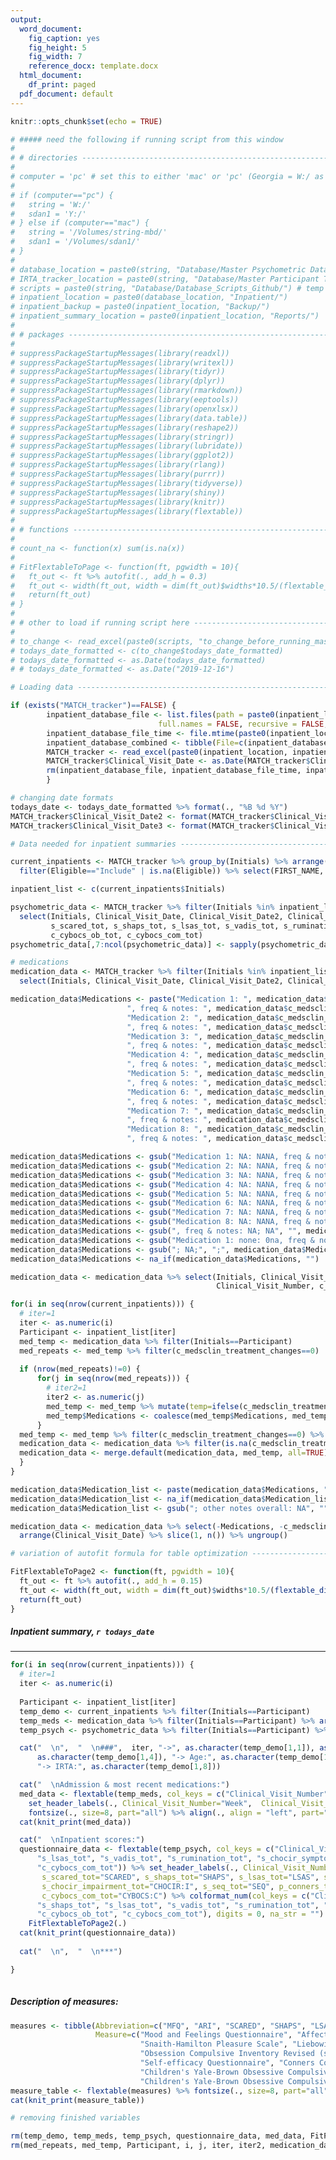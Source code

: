 ```yaml
---
output:
  word_document:
    fig_caption: yes
    fig_height: 5
    fig_width: 7
    reference_docx: template.docx
  html_document:
    df_print: paged
  pdf_document: default
---
```


```r

knitr::opts_chunk$set(echo = TRUE)

```

```r

# ##### need the following if running script from this window
# 
# # directories -------------------------------------------------------------
# 
# computer = 'pc' # set this to either 'mac' or 'pc' (Georgia = W:/ as I have string mounted differently)
# 
# if (computer=="pc") {
#   string = 'W:/'
#   sdan1 = 'Y:/'
# } else if (computer=="mac") {
#   string = '/Volumes/string-mbd/'
#   sdan1 = '/Volumes/sdan1/'
# }
# 
# database_location = paste0(string, "Database/Master Psychometric Database/") # tasks database also located here
# IRTA_tracker_location = paste0(string, "Database/Master Participant Tracker/")
# scripts = paste0(string, "Database/Database_Scripts_Github/") # temp useful directory while scripts are still under development
# inpatient_location = paste0(database_location, "Inpatient/") 
# inpatient_backup = paste0(inpatient_location, "Backup/") 
# inpatient_summary_location = paste0(inpatient_location, "Reports/")
# 
# # packages ----------------------------------------------------------------
# 
# suppressPackageStartupMessages(library(readxl))
# suppressPackageStartupMessages(library(writexl))
# suppressPackageStartupMessages(library(tidyr))
# suppressPackageStartupMessages(library(dplyr))
# suppressPackageStartupMessages(library(rmarkdown))
# suppressPackageStartupMessages(library(eeptools))
# suppressPackageStartupMessages(library(openxlsx))
# suppressPackageStartupMessages(library(data.table))
# suppressPackageStartupMessages(library(reshape2))
# suppressPackageStartupMessages(library(stringr))
# suppressPackageStartupMessages(library(lubridate))
# suppressPackageStartupMessages(library(ggplot2))
# suppressPackageStartupMessages(library(rlang))
# suppressPackageStartupMessages(library(purrr))
# suppressPackageStartupMessages(library(tidyverse))
# suppressPackageStartupMessages(library(shiny))
# suppressPackageStartupMessages(library(knitr))
# suppressPackageStartupMessages(library(flextable))
# 
# # functions ---------------------------------------------------------------
# 
# count_na <- function(x) sum(is.na(x))
# 
# FitFlextableToPage <- function(ft, pgwidth = 10){
#   ft_out <- ft %>% autofit(., add_h = 0.3)
#   ft_out <- width(ft_out, width = dim(ft_out)$widths*10.5/(flextable_dim(ft_out)$widths))
#   return(ft_out)
# }
# 
# # other to load if running script here ------------------------------------
# 
# to_change <- read_excel(paste0(scripts, "to_change_before_running_master_script.xlsx"))
# todays_date_formatted <- c(to_change$todays_date_formatted)
# todays_date_formatted <- as.Date(todays_date_formatted)
# # todays_date_formatted <- as.Date("2019-12-16")

```

```r

# Loading data ------------------------------------------------------------

if (exists("MATCH_tracker")==FALSE) {
        inpatient_database_file <- list.files(path = paste0(inpatient_location), pattern = "^MASTER_DATABASE_Inpatient", all.files = FALSE,
                                 full.names = FALSE, recursive = FALSE, ignore.case = FALSE, include.dirs = FALSE, no.. = FALSE)
        inpatient_database_file_time <- file.mtime(paste0(inpatient_location, inpatient_database_file)) %>% as.Date()
        inpatient_database_combined <- tibble(File=c(inpatient_database_file), Date=c(inpatient_database_file_time)) %>% arrange(desc(Date)) %>% slice(1)
        MATCH_tracker <- read_excel(paste0(inpatient_location, inpatient_database_combined[1]))
        MATCH_tracker$Clinical_Visit_Date <- as.Date(MATCH_tracker$Clinical_Visit_Date)
        rm(inpatient_database_file, inpatient_database_file_time, inpatient_database_combined)
        } 

# changing date formats
todays_date <- todays_date_formatted %>% format(., "%B %d %Y")
MATCH_tracker$Clinical_Visit_Date2 <- format(MATCH_tracker$Clinical_Visit_Date, "%b-%d")
MATCH_tracker$Clinical_Visit_Date3 <- format(MATCH_tracker$Clinical_Visit_Date, "%B-%d-%Y")

# Data needed for inpatient summaries -------------------------------------

current_inpatients <- MATCH_tracker %>% group_by(Initials) %>% arrange(Clinical_Visit_Date) %>% slice(n()) %>% ungroup() %>% 
  filter(Eligible=="Include" | is.na(Eligible)) %>% select(FIRST_NAME, LAST_NAME, Initials, SDAN, Age_at_visit, SEX, c_ksadsdx_dx_detailed, IRTA_tracker)

inpatient_list <- c(current_inpatients$Initials)

psychometric_data <- MATCH_tracker %>% filter(Initials %in% inpatient_list) %>% 
  select(Initials, Clinical_Visit_Date, Clinical_Visit_Date2, Clinical_Visit_Date3, Clinical_Visit_Type, Clinical_Visit_Number, s_mfq1w_tot, s_ari1w_tot, 
         s_scared_tot, s_shaps_tot, s_lsas_tot, s_vadis_tot, s_rumination_tot, s_chocir_symptom_tot, s_chocir_impairment_tot, s_seq_tot, p_conners_tot, c_snap_tot,
         c_cybocs_ob_tot, c_cybocs_com_tot)
psychometric_data[,7:ncol(psychometric_data)] <- sapply(psychometric_data[,7:ncol(psychometric_data)], round, 0)

# medications 
medication_data <- MATCH_tracker %>% filter(Initials %in% inpatient_list) %>% 
  select(Initials, Clinical_Visit_Date, Clinical_Visit_Date2, Clinical_Visit_Date3, Clinical_Visit_Type, Clinical_Visit_Number, matches("c_medsclin_"))

medication_data$Medications <- paste("Medication 1: ", medication_data$c_medsclin_med1name, ": ", medication_data$c_medsclin_med1dose, medication_data$c_medsclin_med1unit, 
                          ", freq & notes: ", medication_data$c_medsclin_med1freq, "; ", medication_data$c_medsclin_med1notes,  "; ", 
                          "Medication 2: ", medication_data$c_medsclin_med2name, ": ", medication_data$c_medsclin_med2dose, medication_data$c_medsclin_med2unit, 
                          ", freq & notes: ", medication_data$c_medsclin_med2freq, "; ", medication_data$c_medsclin_med2notes, "; ", 
                          "Medication 3: ", medication_data$c_medsclin_med3name, ": ", medication_data$c_medsclin_med3dose, medication_data$c_medsclin_med3unit, 
                          ", freq & notes: ", medication_data$c_medsclin_med3freq, "; ", medication_data$c_medsclin_med3notes, "; ", 
                          "Medication 4: ", medication_data$c_medsclin_med4name, ": ", medication_data$c_medsclin_med4dose, medication_data$c_medsclin_med4unit, 
                          ", freq & notes: ", medication_data$c_medsclin_med4freq, "; ", medication_data$c_medsclin_med4notes, "; ", 
                          "Medication 5: ", medication_data$c_medsclin_med5name, ": ", medication_data$c_medsclin_med5dose, medication_data$c_medsclin_med5unit, 
                          ", freq & notes: ", medication_data$c_medsclin_med5freq, "; ", medication_data$c_medsclin_med5notes, "; ", 
                          "Medication 6: ", medication_data$c_medsclin_med6name, ": ", medication_data$c_medsclin_med6dose, medication_data$c_medsclin_med6unit, 
                          ", freq & notes: ", medication_data$c_medsclin_med6freq, "; ", medication_data$c_medsclin_med6notes, "; ", 
                          "Medication 7: ", medication_data$c_medsclin_med7name, ": ", medication_data$c_medsclin_med7dose, medication_data$c_medsclin_med7unit, 
                          ", freq & notes: ", medication_data$c_medsclin_med7freq, "; ", medication_data$c_medsclin_med7notes, "; ", 
                          "Medication 8: ", medication_data$c_medsclin_med8name, ": ", medication_data$c_medsclin_med8dose, medication_data$c_medsclin_med8unit, 
                          ", freq & notes: ", medication_data$c_medsclin_med8freq, "; ", medication_data$c_medsclin_med8notes, sep="")

medication_data$Medications <- gsub("Medication 1: NA: NANA, freq & notes: NA; NA; ", "", medication_data$Medications, fixed=TRUE)
medication_data$Medications <- gsub("Medication 2: NA: NANA, freq & notes: NA; NA; ", "", medication_data$Medications, fixed=TRUE)
medication_data$Medications <- gsub("Medication 3: NA: NANA, freq & notes: NA; NA; ", "", medication_data$Medications, fixed=TRUE)
medication_data$Medications <- gsub("Medication 4: NA: NANA, freq & notes: NA; NA; ", "", medication_data$Medications, fixed=TRUE)
medication_data$Medications <- gsub("Medication 5: NA: NANA, freq & notes: NA; NA; ", "", medication_data$Medications, fixed=TRUE)
medication_data$Medications <- gsub("Medication 6: NA: NANA, freq & notes: NA; NA; ", "", medication_data$Medications, fixed=TRUE)
medication_data$Medications <- gsub("Medication 7: NA: NANA, freq & notes: NA; NA; ", "", medication_data$Medications, fixed=TRUE)
medication_data$Medications <- gsub("Medication 8: NA: NANA, freq & notes: NA; NA", "", medication_data$Medications, fixed=TRUE)
medication_data$Medications <- gsub(", freq & notes: NA; NA", "", medication_data$Medications, fixed=TRUE)
medication_data$Medications <- gsub("Medication 1: none: 0na, freq & notes: na; NA; ", "", medication_data$Medications, fixed=TRUE)
medication_data$Medications <- gsub("; NA;", ";", medication_data$Medications, fixed=TRUE)
medication_data$Medications <- na_if(medication_data$Medications, "")

medication_data <- medication_data %>% select(Initials, Clinical_Visit_Date, Clinical_Visit_Date2, Clinical_Visit_Date3, Clinical_Visit_Type, 
                                              Clinical_Visit_Number, c_medsclin_treatment_changes, Medications, c_medsclin_othernotes)

for(i in seq(nrow(current_inpatients))) {
  # iter=1
  iter <- as.numeric(i)
  Participant <- inpatient_list[iter]
  med_temp <- medication_data %>% filter(Initials==Participant)
  med_repeats <- med_temp %>% filter(c_medsclin_treatment_changes==0)
  
  if (nrow(med_repeats)!=0) {
      for(j in seq(nrow(med_repeats))) {
        # iter2=1
        iter2 <- as.numeric(j)
        med_temp <- med_temp %>% mutate(temp=ifelse(c_medsclin_treatment_changes == 0, lag(Medications, order_by = Clinical_Visit_Date), Medications))
        med_temp$Medications <- coalesce(med_temp$Medications, med_temp$temp)
      }
  med_temp <- med_temp %>% filter(c_medsclin_treatment_changes==0) %>% select(-temp)
  medication_data <- medication_data %>% filter(is.na(c_medsclin_treatment_changes) | c_medsclin_treatment_changes==1)
  medication_data <- merge.default(medication_data, med_temp, all=TRUE)
  }
}

medication_data$Medication_list <- paste(medication_data$Medications, "other notes overall: ", medication_data$c_medsclin_othernotes, sep="")
medication_data$Medication_list <- na_if(medication_data$Medication_list, "NAother notes overall: NA")
medication_data$Medication_list <- gsub("; other notes overall: NA", "", medication_data$Medication_list, fixed=TRUE)

medication_data <- medication_data %>% select(-Medications, -c_medsclin_othernotes, -c_medsclin_treatment_changes) %>% group_by(Initials) %>% 
  arrange(Clinical_Visit_Date) %>% slice(1, n()) %>% ungroup()

# variation of autofit formula for table optimization ---------------------

FitFlextableToPage2 <- function(ft, pgwidth = 10){
  ft_out <- ft %>% autofit(., add_h = 0.15)
  ft_out <- width(ft_out, width = dim(ft_out)$widths*10.5/(flextable_dim(ft_out)$widths))
  return(ft_out)
}

```

##### Inpatient summary, `r todays_date` 

***

```r

for(i in seq(nrow(current_inpatients))) {
  # iter=1
  iter <- as.numeric(i)
  
  Participant <- inpatient_list[iter]
  temp_demo <- current_inpatients %>% filter(Initials==Participant)
  temp_meds <- medication_data %>% filter(Initials==Participant) %>% arrange(as.numeric(Clinical_Visit_Number))
  temp_psych <- psychometric_data %>% filter(Initials==Participant) %>% arrange(as.numeric(Clinical_Visit_Number))

  cat("  \n",  "  \n###",  iter, "->", as.character(temp_demo[1,1]), as.character(temp_demo[1,2]), "(", as.character(temp_demo[1,3]), ")", "-> SDAN:", 
      as.character(temp_demo[1,4]), "-> Age:", as.character(temp_demo[1,5]), "-> Sex:", as.character(temp_demo[1,6]), "-> Diagnosis:", as.character(temp_demo[1,7]), 
      "-> IRTA:", as.character(temp_demo[1,8]))

  cat("  \nAdmission & most recent medications:")
  med_data <- flextable(temp_meds, col_keys = c("Clinical_Visit_Number", "Clinical_Visit_Date2", "Medication_list")) %>%
    set_header_labels(., Clinical_Visit_Number="Week",  Clinical_Visit_Date2="Date", Medication_list="Medication") %>%
    fontsize(., size=8, part="all") %>% align(., align = "left", part="all") %>% FitFlextableToPage(.)
  cat(knit_print(med_data))

  cat("  \nInpatient scores:")
  questionnaire_data <- flextable(temp_psych, col_keys = c("Clinical_Visit_Number", "Clinical_Visit_Date2", "s_mfq1w_tot", "s_ari1w_tot", "s_scared_tot", "s_shaps_tot", 
      "s_lsas_tot", "s_vadis_tot", "s_rumination_tot", "s_chocir_symptom_tot", "s_chocir_impairment_tot", "s_seq_tot", "p_conners_tot", "c_snap_tot", "c_cybocs_ob_tot",
      "c_cybocs_com_tot")) %>% set_header_labels(., Clinical_Visit_Number="Week",  Clinical_Visit_Date2="Date", s_mfq1w_tot="MFQ", s_ari1w_tot="ARI",
       s_scared_tot="SCARED", s_shaps_tot="SHAPS", s_lsas_tot="LSAS", s_vadis_tot="VADIS", s_rumination_tot="RUM", s_chocir_symptom_tot="CHOCIR:S",
       s_chocir_impairment_tot="CHOCIR:I", s_seq_tot="SEQ", p_conners_tot="CONNERS", c_snap_tot="SNAP", c_cybocs_ob_tot="CYBOCS:O",
       c_cybocs_com_tot="CYBOCS:C") %>% colformat_num(col_keys = c("Clinical_Visit_Number", "Clinical_Visit_Date2", "s_mfq1w_tot", "s_ari1w_tot", "s_scared_tot",
      "s_shaps_tot", "s_lsas_tot", "s_vadis_tot", "s_rumination_tot", "s_chocir_symptom_tot", "s_chocir_impairment_tot", "s_seq_tot", "p_conners_tot", "c_snap_tot",
      "c_cybocs_ob_tot", "c_cybocs_com_tot"), digits = 0, na_str = "") %>% fontsize(., size=8, part="all") %>% align(., align = "left", part="all") %>%
    FitFlextableToPage2(.)
  cat(knit_print(questionnaire_data))
  
  cat("  \n",  "  \n***")

}
  
```

##### Description of measures: 

```r

measures <- tibble(Abbreviation=c("MFQ", "ARI", "SCARED", "SHAPS", "LSAS", "VADIS", "RUM", "CHOCIR:S", "CHOCIR:I", "SEQ", "CONNERS", "SNAP", "CYBOCS:O", "CYBOCS:C"),
                   Measure=c("Mood and Feelings Questionnaire", "Affective Reactivity Index", "Self-Report for Childhood Anxiety Related Emotional Disorders", 
                             "Snaith-Hamilton Pleasure Scale", "Liebowitz Social Anxiety Scale", "Child Depression Rating Scale", "Rumination Scale", 
                             "Obsession Compulsive Inventory Revised (symptom total)", "Obsession Compulsive Inventory Revised (impairment total)", 
                             "Self-efficacy Questionnaire", "Conners Comprehensive Behavior Rating Scale", "Swanson, Nolan and Pelham-IV Questionnaire", 
                             "Children's Yale-Brown Obsessive Compulsive Scale (obsessions subscale)", 
                             "Children's Yale-Brown Obsessive Compulsive Scale (compulsions subscale)"))
measure_table <- flextable(measures) %>% fontsize(., size=8, part="all") %>% align(., align = "left", part="all") %>% FitFlextableToPage2(.)
cat(knit_print(measure_table))

``` 

```r

# removing finished variables

rm(temp_demo, temp_meds, temp_psych, questionnaire_data, med_data, FitFlextableToPage2)
rm(med_repeats, med_temp, Participant, i, j, iter, iter2, medication_data, current_inpatients, psychometric_data, inpatient_list)

```
